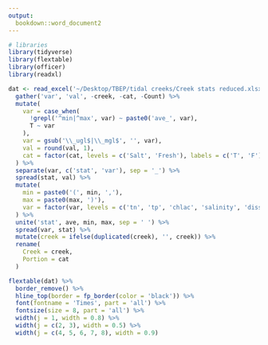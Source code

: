 ```yaml
---
output: 
  bookdown::word_document2
---
```

  
```r
# libraries
library(tidyverse)
library(flextable)
library(officer)
library(readxl)

dat <- read_excel('~/Desktop/TBEP/tidal creeks/Creek stats reduced.xlsx') %>% 
  gather('var', 'val', -creek, -cat, -Count) %>% 
  mutate(
    var = case_when(
      !grepl('^min|^max', var) ~ paste0('ave_', var), 
      T ~ var
    ), 
    var = gsub('\\_ugl$|\\_mgl$', '', var),
    val = round(val, 1), 
    cat = factor(cat, levels = c('Salt', 'Fresh'), labels = c('T', 'F'))
  ) %>% 
  separate(var, c('stat', 'var'), sep = '_') %>% 
  spread(stat, val) %>% 
  mutate(
    min = paste0('(', min, ','), 
    max = paste0(max, ')'), 
    var = factor(var, levels = c('tn', 'tp', 'chlac', 'salinity', 'dissolvedo2'), labels = c('TN (mg/L)', 'TP (mg/L', 'Chl-a (ug/L)', 'Salinity (psu)', 'DO (mg/L)'))
  ) %>% 
  unite('stat', ave, min, max, sep = ' ') %>% 
  spread(var, stat) %>% 
  mutate(creek = ifelse(duplicated(creek), '', creek)) %>% 
  rename(
    Creek = creek, 
    Portion = cat
  )
```

```r
flextable(dat) %>%  
  border_remove() %>% 
  hline_top(border = fp_border(color = 'black')) %>% 
  font(fontname = 'Times', part = 'all') %>%
  fontsize(size = 8, part = 'all') %>% 
  width(j = 1, width = 0.8) %>% 
  width(j = c(2, 3), width = 0.5) %>% 
  width(j = c(4, 5, 6, 7, 8), width = 0.9)
```